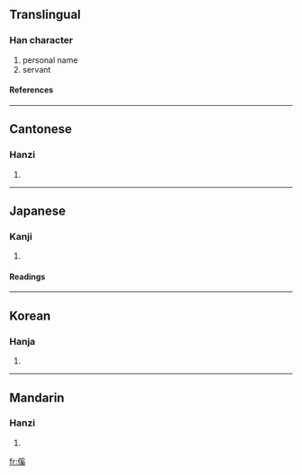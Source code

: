 ==Translingual==
===Han character===
{{Han char|rad=人|as=10|sn=12|four=2223<sub>4</sub>|canj=人月女大 (OBVK)}}
# personal name
# servant
====References====
{{Han ref|kx=0113.130|dkj=00959|dj=0241.040|hdz=10203.210|uh=5092|ud=20626|bh=D85D|bd=55389}}
----
==Cantonese==
===Hanzi===
{{yue-hanzi|jyut=|y=hoi4}}
# {{defn|Cantonese}}
----
==Japanese==
===Kanji===
{{ja-kanji|grade=|rs=人10}}
# {{defn|Japanese}}
====Readings====
{{ja-readings|on=[[けい]] (kei), [[げい]] (gei)|kun=[[あやうい]] (ayaui), [[つなぐ]] (tsunagu)}}
----
==Korean==
===Hanja===
{{ko-hanja|hangeul=혜|rv=hye|mr=hye}}
# {{defn|Korean}}
----
==Mandarin==
===Hanzi===
{{cmn-hanzi|pin=[[xī]] (xi1)|wg=hsi<sup>1</sup>}}
# {{defn|Mandarin}}

[[fr:傒]]
